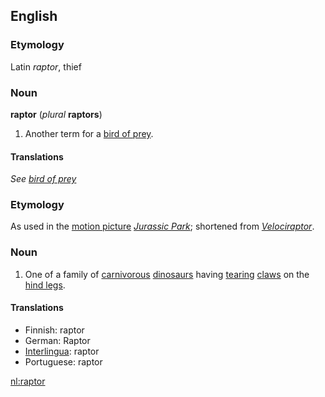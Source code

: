 ==English==
=== Etymology ===
Latin ''raptor'', thief

===Noun===
'''raptor''' (''plural'' '''raptors''')

#Another term for a [[bird of prey]].

====Translations====
''See [[bird of prey]]''

===Etymology===
As used in the [[motion picture]] ''[[w:Jurassic Park|Jurassic Park]]''; shortened from ''[[Velociraptor]]''.

===Noun===

#One of a family of [[carnivorous]] [[dinosaur]]s having [[tear]]ing [[claw]]s on the [[hind leg]]s.

====Translations====
*Finnish: raptor
*German: Raptor
*[[Interlingua]]: raptor
*Portuguese: raptor

[[nl:raptor]]